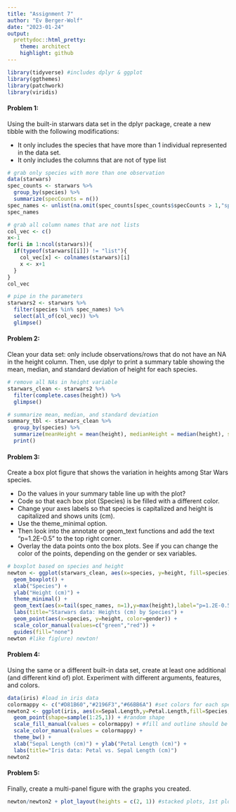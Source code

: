```yaml
---
title: "Assignment 7"
author: "Ev Berger-Wolf"
date: "2023-01-24"
output: 
  prettydoc::html_pretty:
    theme: architect
    highlight: github
---
```


```r
library(tidyverse) #includes dplyr & ggplot
library(ggthemes)
library(patchwork)
library(viridis)
```


#### Problem 1:
Using the built-in starwars data set in the dplyr package, create a new tibble with the following modifications:

  - It only includes the species that have more than 1 individual represented in the data set.
  - It only includes the columns that are not of type list

```r
# grab only species with more than one observation
data(starwars)
spec_counts <- starwars %>%
  group_by(species) %>%
  summarize(specCounts = n())
spec_names <- unlist(na.omit(spec_counts[spec_counts$specCounts > 1,"species"]))
spec_names
```

```r
# grab all column names that are not lists
col_vec <- c()
x<-1
for(i in 1:ncol(starwars)){
  if(typeof(starwars[[i]]) != "list"){
    col_vec[x] <- colnames(starwars)[i]
    x <- x+1
  }
}
col_vec
```

```r
# pipe in the parameters
starwars2 <- starwars %>%
  filter(species %in% spec_names) %>%
  select(all_of(col_vec)) %>%
  glimpse()
```

#### Problem 2:
Clean your data set: only include observations/rows that do not have an NA in the height column. Then, use dplyr to print a summary table showing the mean, median, and standard deviation of height for each species.

```r
# remove all NAs in height variable
starwars_clean <- starwars2 %>%
  filter(complete.cases(height)) %>%
  glimpse()
```

```r
# summarize mean, median, and standard deviation
summary_tbl <- starwars_clean %>%
  group_by(species) %>%
  summarize(meanHeight = mean(height), medianHeight = median(height), stdevHeight = sd(height)) %>%
  print()
```

#### Problem 3:

Create a box plot figure that shows the variation in heights among Star Wars species. 

  - Do the values in your summary table line up with the plot?
  - Code so that each box plot (Species) is be filled with a different color. 
  - Change your axes labels so that species is capitalized and height is capitalized and shows units (cm). 
  - Use the theme_minimal option. 
  - Then look into the annotate or geom_text functions and add the text “p=1.2E-0.5” to the top right corner.
  - Overlay the data points onto the box plots. See if you can change the color of the points, depending on the gender or sex variables.



```r
# boxplot based on species and height
newton <- ggplot(starwars_clean, aes(x=species, y=height, fill=species)) +
  geom_boxplot() +
  xlab("Species") +
  ylab("Height (cm)") +
  theme_minimal() + 
  geom_text(aes(x=tail(spec_names, n=1),y=max(height),label="p=1.2E-0.5"), size=3) +
  labs(title="Starwars data: Heights (cm) by Species") + 
  geom_point(aes(x=species, y=height, color=gender)) +
  scale_color_manual(values=c("green","red")) +
  guides(fill="none") 
newton #like fig(ure) newton!
```



#### Problem 4:

Using the same or a different built-in data set, create at least one additional (and different kind of) plot. Experiment with different arguments, features, and colors.

```r
data(iris) #load in iris data
colormappy <- c("#D81B60","#2196F3","#66BB6A") #set colors for each species
newton2 <- ggplot(iris, aes(x=Sepal.Length,y=Petal.Length,fill=Species,color=Species)) +
  geom_point(shape=sample(1:25,1)) + #random shape 
  scale_fill_manual(values = colormappy) + #fill and outline should be the same
  scale_color_manual(values = colormappy) +
  theme_bw() +
  xlab("Sepal Length (cm)") + ylab("Petal Length (cm)") +
  labs(title="Iris data: Petal vs. Sepal Length (cm)")
newton2
```

#### Problem 5:

Finally, create a multi-panel figure with the graphs you created.

```r
newton/newton2 + plot_layout(heights = c(2, 1)) #stacked plots, 1st plot is larger than the 2nd
```


